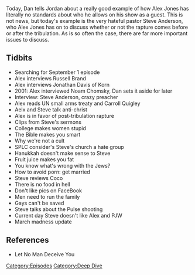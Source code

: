 {{Episode
    | title           = Post-Tribulation Rapture?
    | caption         = [https://knowledgefight.libsyn.com/knowledge-fight-post-tribulation-rapture Listen to this episode on Libsyn]
    | episodeNumber   = 134
    | length          = 01:25:12
    | airDate         = March 7, 2018
    | episodeType     = [[:Category:Deep Dive|Deep Dive]]
    | appearance      = [[Russell Brand]], [[Jonathan Davis]], [[Noam Chomsky]], [[Steve Anderson]], [[Carroll Quigley]]
    | beverage        = Ice Mountain Sparkling Water
    | previousEpisode = [[133: Operation Paul Revere]]
    | nextEpisode     = [[135: The Wikileaks Press Conference]]
}}

{{Stub}}

Today, Dan tells Jordan about a really good example of how Alex Jones has literally no standards about who he allows on his show as a guest. This is not news, but today's example is the very hateful pastor Steve Anderson, who Alex Jones has on to discuss whether or not the rapture comes before or after the tribulation. As is so often the case, there are far more important issues to discuss.

==Tidbits==

*Searching for September 1 episode
*Alex interviews Russell Brand
*Alex interviews Jonathan Davis of Korn
*2001: Alex interviewed Noam Chomsky, Dan sets it aside for later
*Interview: Steve Anderson, crazy preacher
*Alex reads UN small arms treaty and Carroll Quigley
*Aelx and Steve talk anti-christ
*Alex is in favor of post-tribulation rapture
*Clips from Steve's sermons
*College makes women stupid
*The Bible makes you smart
*Why we're not a cult
*SPLC consider's Steve's church a hate group
*Hanukkah doesn't make sense to Steve
*Fruit juice makes you fat
*You know what's wrong with the Jews?
*How to avoid porn: get married
*Steve reviews Coco
*There is no food in hell
*Don't like pics on FaceBook
*Men need to run the family
*Gays can't be saved
*Steve talks about the Pulse shooting
*Current day Steve doesn't like Alex and PJW
*March madness update

==References==

*Let No Man Deceive You

[[Category:Episodes]]
[[Category:Deep Dive]]
